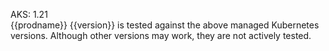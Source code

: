AKS: 1.21  
 {{prodname}} {{version}} is tested against the above managed Kubernetes versions. Although other versions may work, they are not actively tested.
